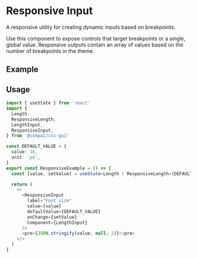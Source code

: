 
<Container>

# Responsive Input

<FirstParagraph>
  A responsive utility for creating dynamic inputs based on breakpoints.
</FirstParagraph>

Use this component to expose controls that target breakpoints or a single, global
value. Responsive outputs contain an array of values based on the number of breakpoints
in the theme.

## Example

<ResponsiveExample />

## Usage

```ts
import { useState } from 'react'
import {
  Length,
  ResponsiveLength,
  LengthInput,
  ResponsiveInput,
} from '@compai/css-gui'

const DEFAULT_VALUE = {
  value: 16,
  unit: 'px',
}
export const ResponsiveExample = () => {
  const [value, setValue] = useState<Length | ResponsiveLength>(DEFAULT_VALUE)

  return (
    <>
      <ResponsiveInput
        label="Font size"
        value={value}
        defaultValue={DEFAULT_VALUE}
        onChange={setValue}
        Component={LengthInput}
      />
      <pre>{JSON.stringify(value, null, 2)}</pre>
    </>
  )
}
```

</Container>
